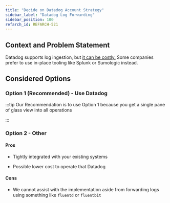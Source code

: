 ```yaml
---
title: "Decide on Datadog Account Strategy"
sidebar_label: "Datadog Log Forwarding"
sidebar_position: 100
refarch_id: REFARCH-521
---
```


## Context and Problem Statement

Datadog supports log ingestion, but [it can be costly.](https://www.datadoghq.com/pricing/?product=log-management#log-management) Some companies prefer to use in-place tooling like Splunk or Sumologic instead.

## Considered Options

### Option 1 (Recommended) - Use Datadog

:::tip
Our Recommendation is to use Option 1 because you get a single pane of glass view into all operations

:::

### Option 2 - Other

#### Pros

- Tightly integrated with your existing systems

- Possible lower cost to operate that Datadog

#### Cons

- We cannot assist with the implementation aside from forwarding logs using something like `fluentd` or `fluentbit`


